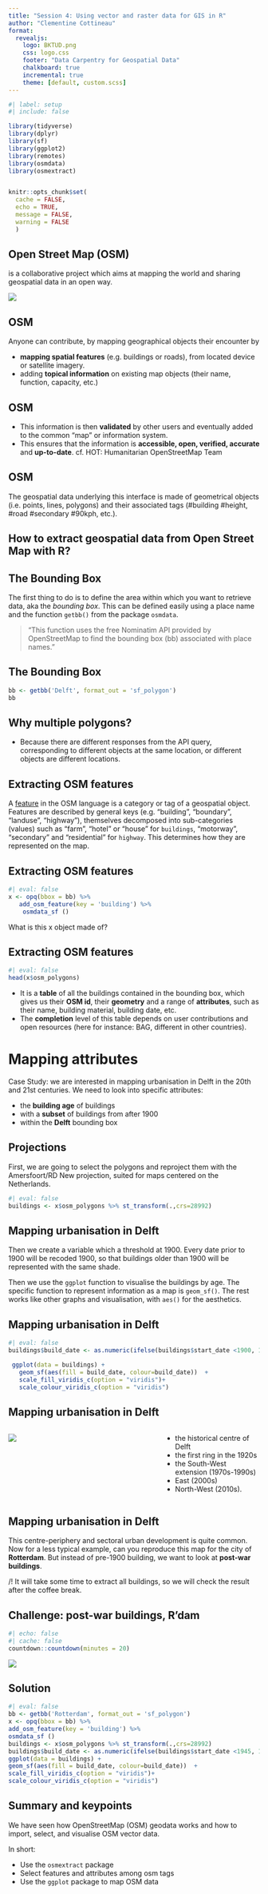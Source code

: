 ```yaml
---
title: "Session 4: Using vector and raster data for GIS in R"
author: "Clementine Cottineau"
format: 
  revealjs:
    logo: BKTUD.png
    css: logo.css
    footer: "Data Carpentry for Geospatial Data"
    chalkboard: true
    incremental: true   
    theme: [default, custom.scss]
---
```



```r
#| label: setup
#| include: false

library(tidyverse)
library(dplyr)
library(sf)
library(ggplot2)
library(remotes)
library(osmdata)
library(osmextract)


knitr::opts_chunk$set(
  cache = FALSE,
  echo = TRUE,
  message = FALSE, 
  warning = FALSE
  )
```


## Open Street Map (OSM)

is a collaborative project which aims at mapping the world and sharing geospatial data in an open way.

![](fig/OSM1.png){fig-align="center"}

## OSM

Anyone can contribute, by mapping geographical objects their encounter by

- **mapping spatial features** (e.g. buildings or roads), from located device or satellite imagery.
- adding **topical information** on existing map objects (their name, function, capacity, etc.)


## OSM

- This information is then **validated** by other users and eventually added to the common "map" or information system. 
- This ensures that the information is **accessible, open, verified, accurate** and **up-to-date**. cf. HOT: Humanitarian OpenStreetMap Team


## OSM

The geospatial data underlying this interface is made of geometrical objects (i.e. points, lines, polygons) and their associated tags (#building #height, #road #secondary #90kph, etc.).


## How to extract geospatial data from Open Street Map with R?

## The Bounding Box

The first thing to do is to define the area within which you want to retrieve data, aka the *bounding box*. This can be defined easily using a place name and the function `getbb()` from the package `osmdata`. 

> "This function uses the free Nominatim API provided by OpenStreetMap to find the bounding box (bb) associated with place names."

## The Bounding Box

```r
bb <- getbb('Delft', format_out = 'sf_polygon')
bb
```

## Why multiple polygons?

- Because there are different responses from the API query, corresponding to different objects at the same location, or different objects are different locations.

## Extracting OSM features

A [feature](https://wiki.openstreetmap.org/wiki/Map_features) in the OSM language is a category or tag of a geospatial object. Features are described by general keys (e.g. "building", "boundary", "landuse", "highway"), themselves decomposed into sub-categories (values) such as "farm", "hotel" or "house" for `buildings`, "motorway", "secondary" and "residential" for `highway`. This determines how they are represented on the map.

## Extracting OSM features


```r
#| eval: false
x <- opq(bbox = bb) %>% 
   add_osm_feature(key = 'building') %>%
    osmdata_sf ()
```



What is this x object made of?

## Extracting OSM features

```r
#| eval: false
head(x$osm_polygons)
```

- It is a **table** of all the buildings contained in the bounding box, which gives us their **OSM id**, their **geometry** and a range of **attributes**, such as their name, building material, building date, etc. 
- The **completion** level of this table depends on user contributions and open resources (here for instance: BAG, different in other countries).


# Mapping attributes

Case Study: we are interested in mapping urbanisation in Delft in the 20th and 21st centuries.
We need to look into specific attributes:

- the **building age** of buildings
- with a **subset** of buildings from after 1900
- within the **Delft** bounding box

## Projections

First, we are going to select the polygons and reproject them with the Amersfoort/RD New projection, suited for maps centered on the Netherlands.

```r
#| eval: false
buildings <- x$osm_polygons %>% st_transform(.,crs=28992)
```


## Mapping urbanisation in Delft

Then we create a variable which a threshold at 1900. Every date prior to 1900 will be recoded 1900, so that buildings older than 1900 will be represented with the same shade.

Then we use the `ggplot` function to visualise the buildings by age. The specific function to represent information as a map is `geom_sf()`. The rest works like other graphs and visualisation, with `aes()` for the aesthetics.

## Mapping urbanisation in Delft

```r
#| eval: false
buildings$build_date <- as.numeric(ifelse(buildings$start_date <1900, 1900,buildings$start_date))

 ggplot(data = buildings) +
   geom_sf(aes(fill = build_date, colour=build_date))  +
   scale_fill_viridis_c(option = "viridis")+
   scale_colour_viridis_c(option = "viridis")
```


## Mapping urbanisation in Delft

:::: {.columns}

::: {.column width="60%"}
![](fig/rmd-04a-map-age-1.png){fig-align="centre"}
:::

::: {.column width="40%"}
- the historical centre of Delft 
- the first ring in the 1920s
- the South-West extension (1970s-1990s)
- East (2000s)
- North-West (2010s).

:::

::::


## Mapping urbanisation in Delft

This centre-periphery and sectoral urban development is quite common. 
Now for a less typical example, can you reproduce this map for the city of **Rotterdam**. But instead of pre-1900 building, we want to look at **post-war buildings**. 

/!\ It will take some time to extract all buildings, so we will check the result after the coffee break.


## Challenge: post-war buildings, R'dam

```r
#| echo: false
#| cache: false
countdown::countdown(minutes = 20)
```

![](fig/rmd-04a-unnamed-chunk-2-1.png){fig-align="centre"}

## Solution

```r
#| eval: false
bb <- getbb('Rotterdam', format_out = 'sf_polygon')
x <- opq(bbox = bb) %>% 
add_osm_feature(key = 'building') %>%
osmdata_sf ()
buildings <- x$osm_polygons %>% st_transform(.,crs=28992)
buildings$build_date <- as.numeric(ifelse(buildings$start_date <1945, 1945,buildings$start_date))
ggplot(data = buildings) +
geom_sf(aes(fill = build_date, colour=build_date))  +
scale_fill_viridis_c(option = "viridis")+
scale_colour_viridis_c(option = "viridis")
```

## Summary and keypoints
We have seen how OpenStreetMap (OSM) geodata works and how to import, select, and visualise OSM vector data.

In short:

- Use the `osmextract` package
- Select features and attributes among osm tags
- Use the `ggplot` package to map OSM data
